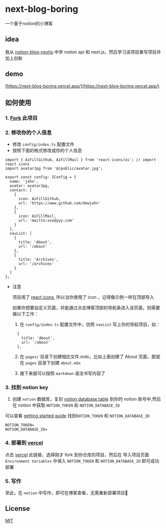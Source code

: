 
# next-blog-boring

一个基于notion的小博客


## idea

我从 [notion-blog-nextjs](https://github.com/samuelkraft/notion-blog-nextjs) 中学 notion api 和 next.js，然后学习该项目重写项目并加上创新

## demo

[https://next-blog-boring.vercel.app/](https://next-blog-boring.vercel.app/)

## 如何使用

### 1. [Fork](https://github.com/dewjohn/next-blog-boring/fork) 此项目

### 2. 修改你的个人信息
- 修改 `config/index.ts` 配置文件
- 按照下面的格式修改成你的个人信息

```
import { AiFillGithub, AiFillMail } from 'react-icons/ai'; // import react icons
import avatarJpg from '@/public/avatar.jpg';

export const config: IConfig = {
  name: 'john',
  avatar: avatarJpg,
  contact: [
    {
      icon: AiFillGithub,
      url: 'https://www.github.com/dewjohn'
    },
    {
      icon: AiFillMail,
      url: 'mailto:xxx@yyy.com'
    }
  ],
  navList: [
    {
      title: 'About',
      url: '/about'
    },
    {
      title: 'Archives',
      url: '/archives'
    }
  ]
};

```
- 注意

  项目用了 [react icons](https://react-icons.github.io/), 所以当你使用了 icon ，记得像示例一样在顶部导入

  如果你想要自定义页面，并能通过点击博客顶部的导航条进入该页面，则需要做以下工作：
  
    1. 在 `config/index.ts` 配置文件中，仿照 `navList` 写上你的导航项目，如：

    ```
      {
        title: 'About',
        url: '/about'
      },
    ``` 
      
    2. 在 `pages/` 目录下创建相应文件.mdx，比如上面创建了 About 页面，那就在 `pages` 目录下创建 `about.mdx`

    3. 接下来就可以按照 `markdown` 语法书写内容了


### 3. 找到 notion key

1. 创建 `notion` 数据库，复刻  [notion database table](https://www.notion.so/5b53abc87b284beab0c169c9fb695b4d?v=e4ed5b1a8f2e4e12b6d1ef68fa66e518) 到你的 notion 账号中,然后在 notion 中获取 `NOTION_TOKEN` 和 `NOTION_DATABASE_ID`

可以查看 [getting started guide](https://developers.notion.com/docs/getting-started) 找到`NOTION_TOKEN` 和 `NOTION_DATABASE_ID`

```
NOTION_TOKEN=
NOTION_DATABASE_ID=
```

### 4. 部署到 [vercel](https://vercel.com/new)

点击 [vercel](https://vercel.com/new) 此链接，选择刚才 fork 到你仓库的项目，然后在 导入项目页面 `Environment Variables` 中填入 `NOTION_TOKEN` 和 `NOTION_DATABASE_ID` 即可成功部署

### 5. 写作

至此，在 `notion` 中写作，即可在博客查看，无需重新部署项目🤗


## License

[MIT](https://github.com/dewjohn/next-blog-boring/blob/main/LICENSE)


